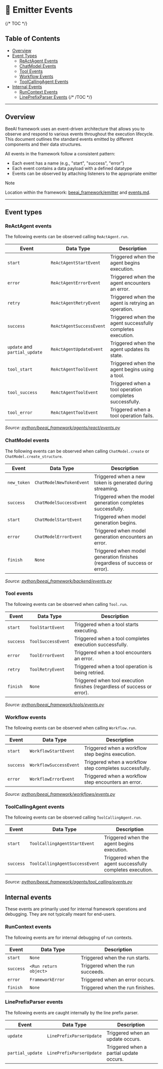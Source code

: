 # 📡 Emitter Events

{/* TOC */}
## Table of Contents
- [Overview](#overview)
- [Event Types](#event-types)
    - [ReActAgent Events](#reactagent-events)
    - [ChatModel Events](#chatmodel-events)
    - [Tool Events](#tool-events)
    - [Workflow Events](#workflow-events)
    - [ToolCallingAgent Events](#toolcallingagent-events)
- [Internal Events](#internal-events)
    - [RunContext Events](#runcontext-events)
    - [LinePrefixParser Events](#lineprefixparser-events)
{/* /TOC */}

---

## Overview

BeeAI framework uses an event-driven architecture that allows you to observe and respond to various events throughout the execution lifecycle. This document outlines the standard events emitted by different components and their data structures.

All events in the framework follow a consistent pattern:
* Each event has a name (e.g., "start", "success", "error")
* Each event contains a data payload with a defined datatype
* Events can be observed by attaching listeners to the appropriate emitter

> [!NOTE]
> 
> Location within the framework: [beeai_framework/emitter](/python/beeai_framework/emitter) and [events.md](/python/docs/events.md).

---

## Event types

### ReActAgent events

The following events can be observed calling `ReActAgent.run`.


| Event                         | Data Type                | Description                                                |
|-------------------------------|--------------------------|------------------------------------------------------------|
| `start`                       | `ReActAgentStartEvent`   | Triggered when the agent begins execution.                 |
| `error`                       | `ReActAgentErrorEvent`   | Triggered when the agent encounters an error.              |
| `retry`                       | `ReActAgentRetryEvent`   | Triggered when the agent is retrying an operation.         |
| `success`                     | `ReActAgentSuccessEvent` | Triggered when the agent successfully completes execution. |
| `update` and `partial_update` | `ReActAgentUpdateEvent`  | Triggered when the agent updates its state.                |
| `tool_start`                  | `ReActAgentToolEvent`    | Triggered when the agent begins using a tool.              |
| `tool_success`                | `ReActAgentToolEvent`    | Triggered when a tool operation completes successfully.    |
| `tool_error`                  | `ReActAgentToolEvent`    | Triggered when a tool operation fails.                     |

_Source: [python/beeai_framework/agents/react/events.py](https://github.com/i-am-bee/beeai-framework/blob/main/python/beeai_framework/agents/react/events.py)_


### ChatModel events

The following events can be observed when calling `ChatModel.create` or `ChatModel.create_structure`.

| Event        | Data Type                | Description                                                                |
|--------------|--------------------------|----------------------------------------------------------------------------|
| `new_token`  | `ChatModelNewTokenEvent` | Triggered when a new token is generated during streaming.                  |
| `success`    | `ChatModelSuccessEvent`  | Triggered when the model generation completes successfully.                |
| `start`      | `ChatModelStartEvent`    | Triggered when model generation begins.                                    |
| `error`      | `ChatModelErrorEvent`    | Triggered when model generation encounters an error.                       |
| `finish`     | `None`                   | Triggered when model generation finishes (regardless of success or error). |

_Source: [python/beeai_framework/backend/events.py](https://github.com/i-am-bee/beeai-framework/blob/main/python/beeai_framework/backend/events.py)_

### Tool events

The following events can be observed when calling `Tool.run`.

| Event     | Data Type          | Description                                                              |
|-----------|--------------------|--------------------------------------------------------------------------|
| `start`   | `ToolStartEvent`   | Triggered when a tool starts executing.                                  |
| `success` | `ToolSuccessEvent` | Triggered when a tool completes execution successfully.                  |
| `error`   | `ToolErrorEvent`   | Triggered when a tool encounters an error.                               |
| `retry`   | `ToolRetryEvent`   | Triggered when a tool operation is being retried.                        |
| `finish`  | `None`             | Triggered when tool execution finishes (regardless of success or error). |

_Source: [python/beeai_framework/tools/events.py](https://github.com/i-am-bee/beeai-framework/blob/main/python/beeai_framework/tools/events.py)_

### Workflow events

The following events can be observed when calling `Workflow.run`.

| Event     | Data Type              | Description                                            |
|-----------|------------------------|--------------------------------------------------------|
| `start`   | `WorkflowStartEvent`   | Triggered when a workflow step begins execution.       |
| `success` | `WorkflowSuccessEvent` | Triggered when a workflow step completes successfully. |
| `error`   | `WorkflowErrorEvent`   | Triggered when a workflow step encounters an error.    |

_Source: [python/beeai_framework/workflows/events.py](https://github.com/i-am-bee/beeai-framework/blob/main/python/beeai_framework/workflows/events.py)_

### ToolCallingAgent events

The following events can be observed calling `ToolCallingAgent.run`.


| Event     | Data Type                      | Description                                                |
|-----------|--------------------------------|------------------------------------------------------------|
| `start`   | `ToolCallingAgentStartEvent`   | Triggered when the agent begins execution.                 |
| `success` | `ToolCallingAgentSuccessEvent` | Triggered when the agent successfully completes execution. |

_Source: [python/beeai_framework/agents/tool_calling/events.py](https://github.com/i-am-bee/beeai-framework/blob/main/python/beeai_framework/agents/tool_calling/events.py)_


## Internal events

These events are primarily used for internal framework operations and debugging. They are not typically meant for end-users.

### RunContext events

The following events are for internal debugging of run contexts.

| Event     | Data Type             | Description                      |
|-----------|-----------------------|----------------------------------|
| `start`   | `None`                | Triggered when the run starts.   |
| `success` | `<Run return object>` | Triggered when the run succeeds. |
| `error`   | `FrameworkError`      | Triggered when an error occurs.  |
| `finish`  | `None`                | Triggered when the run finishes. |

### LinePrefixParser events

The following events are caught internally by the line prefix parser.

| Event            | Data Type                | Description                             |
|------------------|--------------------------|-----------------------------------------|
| `update`         | `LinePrefixParserUpdate` | Triggered when an update occurs.        |
| `partial_update` | `LinePrefixParserUpdate` | Triggered when a partial update occurs. |